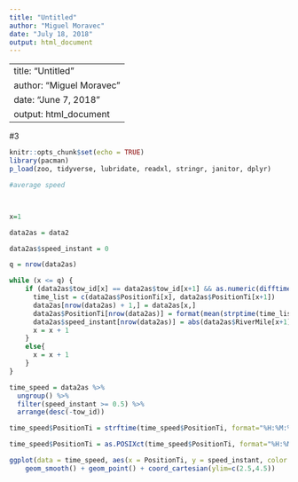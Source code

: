 ```yaml
---
title: "Untitled"
author: "Miguel Moravec"
date: "July 18, 2018"
output: html_document
---
```


---
title: "Untitled"
author: "Miguel Moravec"
date: "June 7, 2018"
output: html_document
---

#3

```r
knitr::opts_chunk$set(echo = TRUE)
library(pacman)
p_load(zoo, tidyverse, lubridate, readxl, stringr, janitor, dplyr)
```

```r

#average speed



x=1

data2as = data2

data2as$speed_instant = 0

q = nrow(data2as)

while (x <= q) {
    if (data2as$tow_id[x] == data2as$tow_id[x+1] && as.numeric(difftime(data2as$PositionTi[x+1], data2as$PositionTi[x], units = c("hours")) > 0.5)) {
      time_list = c(data2as$PositionTi[x], data2as$PositionTi[x+1])
      data2as[nrow(data2as) + 1,] = data2as[x,]
      data2as$PositionTi[nrow(data2as)] = format(mean(strptime(time_list, "%Y-%m-%d %H:%M:%S")), "%Y-%m-%d %H:%M:%S")
      data2as$speed_instant[nrow(data2as)] = abs(data2as$RiverMile[x+1] - data2as$RiverMile[x]) / as.numeric(difftime(data2as$PositionTi[x+1], data2as$PositionTi[x], units = c("hours")))
      x = x + 1
    }
    else{
      x = x + 1
    }
}

time_speed = data2as %>%
  ungroup() %>%
  filter(speed_instant >= 0.5) %>%
  arrange(desc(-tow_id))
```
```r
time_speed$PositionTi = strftime(time_speed$PositionTi, format="%H:%M:%S")

time_speed$PositionTi = as.POSIXct(time_speed$PositionTi, format="%H:%M:%S")

ggplot(data = time_speed, aes(x = PositionTi, y = speed_instant, color = abs(diff))) +
    geom_smooth() + geom_point() + coord_cartesian(ylim=c(2.5,4.5))


```


